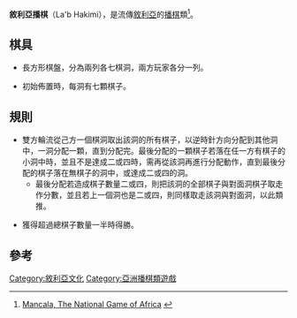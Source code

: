 '''敘利亞播棋'''（La'b Hakimi），是流傳[[敘利亞|敘利亞]]的[[播棋|播棋]]類<ref>[http://www.gamesmuseum.uwaterloo.ca/Archives/Culin/Mancla1894/index.html  Mancala, The National Game of Africa] {{webarchive|url=https://web.archive.org/web/20110809025642/http://gamesmuseum.uwaterloo.ca/Archives/Culin/Mancla1894/index.html |date=2011-08-09 }}</ref>。

== 棋具 ==

*長方形棋盤，分為兩列各七棋洞，兩方玩家各分一列。

*初始佈置時，每洞有七顆棋子。

==規則==

*雙方輪流從己方一個棋洞取出該洞的所有棋子，以逆時針方向分配到其他洞中，一洞分配一顆，直到分配完。最後分配的一顆棋子若落在任一方有棋子的小洞中時，並且不是達成二或四時，需再從該洞再進行分配動作，直到最後分配的棋子落在無棋子的洞中，或達成二或四的洞。
**最後分配若造成棋子數量二或四，則把該洞的全部棋子與對面洞棋子取走作分數，並且若上一個洞也是二或四，則同樣取走該洞與對面洞，以此類推。

*獲得超過總棋子數量一半時得勝。

==參考==
<div class="references-small">
<references/>
</div>
[[Category:敘利亞文化|Category:敘利亞文化]]
[[Category:亞洲播棋類遊戲|Category:亞洲播棋類遊戲]]